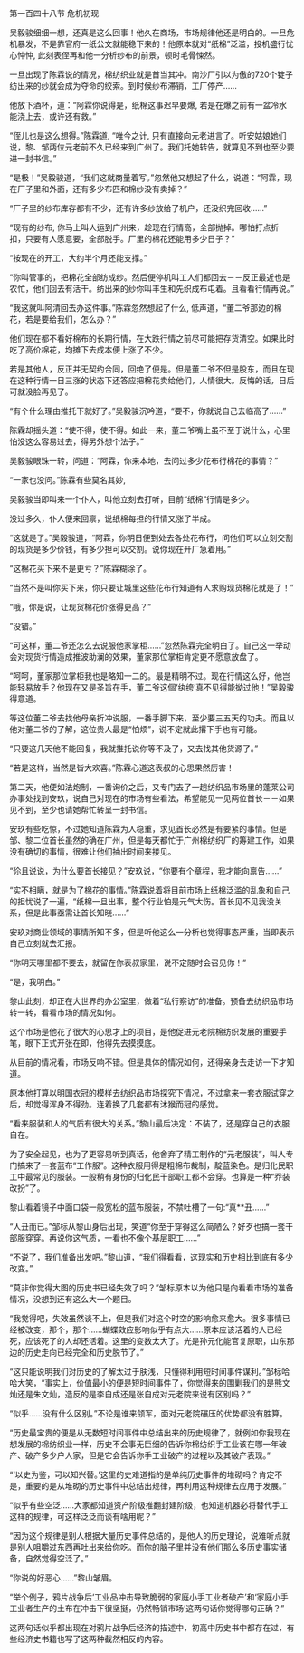 

第一百四十八节 危机初现

吴毅骏细细一想，还真是这么回事！他久在商场，市场规律他还是明白的。一旦危机暴发，不是靠官府一纸公文就能稳下来的！他原本就对“纸棉”泛滥，投机盛行忧心忡忡, 此刻表侄再和他一分析纱布的前景，顿时毛骨悚然。

一旦出现了陈霖说的情况，棉纺织业就是首当其冲。南沙厂引以为傲的720个锭子纺出来的纱就会成为夺命的绞索。到时候纱布滞销，工厂停产……

他放下酒杯，道：“阿霖你说得是，纸棉这事迟早要爆, 若是在爆之前有一盆冷水能浇上去，或许还有救。”

“侄儿也是这么想得。”陈霖道, “唯今之计, 只有直接向元老进言了。听安姑娘她们说，黎、邹两位元老前不久已经来到广州了。我们托她转告，就算见不到也至少要进一封书信。”

“是极！”吴毅骏道，“我们这就商量着写。”忽然他又想起了什么，说道：“阿霖，现在厂子里和外面，还有多少布匹和棉纱没有卖掉？”

“厂子里的纱布库存都有不少，还有许多纱放给了机户，还没织完回收……”

“现有的纱布, 你马上叫人运到广州来，趁现在行情高，全部抛掉。哪怕打点折扣，只要有人愿意要，全部脱手。厂里的棉花还能用多少日子？”

“按现在的开工，大约半个月还能支撑。”

“你叫管事的，把棉花全部纺成纱。然后便停机叫工人们都回去－－反正最近也是农忙，他们回去有活干。纺出来的纱你叫丰生和先织成布屯着。且看看行情再说。”

“我这就叫阿清回去办这件事。”陈霖忽然想起了什么, 低声道，“董二爷那边的棉花，若是要给我们，怎么办？”

他们现在都不看好棉布的长期行情，在大跌行情之前尽可能把存货清空。如果此时吃了高价棉花，均摊下去成本便上涨了不少。

若是其他人，反正并无契约合同，回绝了便是。但是董二爷不但是股东，而且在现在这种行情一日三涨的状态下还答应把棉花卖给他们，人情很大。反悔的话，日后可就没脸再见了。

“有个什么理由推托下就好了。”吴毅骏沉吟道，“要不，你就说自己去临高了……”

陈霖却摇头道：“使不得，使不得。如此一来，董二爷嘴上虽不至于说什么，心里怕没这么容易过去，得另外想个法子。”

吴毅骏眼珠一转，问道：“阿霖，你来本地，去问过多少花布行棉花的事情？”

“一家也没问。”陈霖有些莫名其妙,

吴毅骏当即叫来一个仆人，叫他立刻去打听，目前“纸棉”行情是多少。

没过多久，仆人便来回禀，说纸棉每担的行情又涨了半成。

“这就是了。”吴毅骏道，“阿霖，你明日便到处去各处花布行，问他们可以立刻交割的现货是多少价钱，有多少担可以交割。说你现在开厂急着用。”

“这棉花买下来不是更亏？”陈霖糊涂了。

“当然不是叫你买下来，你只要让城里这些花布行知道有人求购现货棉花就是了！”

“哦，你是说，让现货棉花价涨得更高？”

“没错。”

“可这样，董二爷还怎么去说服他家掌柜……”忽然陈霖完全明白了。自己这一举动会对现货行情造成推波助澜的效果，董家那位掌柜肯定更不愿意放盘了。

“呵呵，董家那位掌柜我也是略知一二的。最是精明不过。现在行情这么好，他岂能轻易放手？他现在又是圣旨在手，董二爷这個‘纨绔’真不见得能拗过他！”吴毅骏得意道。

等这位董二爷去找他母亲折冲说服，一番手脚下来，至少要三五天的功夫。而且以他对董二爷的了解，这位贵人最是“怕烦”，说不定就此撂下手也有可能。

“只要这几天他不能回复，我就推托说你等不及了，又去找其他货源了。”

“若是这样，当然是皆大欢喜。”陈霖心道这表叔的心思果然厉害！

第二天，他便如法炮制，一番询价之后，又专门去了一趟纺织品市场里的蓬莱公司办事处找到安玖，说自己对现在的市场有些看法，希望能见一见两位首长－－如果见不到，至少也请她帮忙转呈一封书信。

安玖有些吃惊，不过她知道陈霖为人稳重，求见首长必然是有要紧的事情。但是邹、黎二位首长虽然的确在广州，但是每天都忙于广州棉纺织厂的筹建工作，如果没有确切的事情，很难让他们抽出时间来接见。

“伱且说说，为什么要首长接见？”安玖说，“你要有个章程，我才能向禀告……”

“实不相瞒，就是为了棉花的事情。”陈霖说着将目前市场上纸棉泛滥的乱象和自己的担忧说了一遍，“纸棉一旦出事，整个行业怕是元气大伤。首长见不见我没关系，但是此事亟需让首长知晓……”

安玖对商业领域的事情所知不多，但是听他这么一分析也觉得事态严重，当即表示自己立刻就去汇报。

“你明天哪里都不要去，就留在你表叔家里，说不定随时会召见你！”

“是，我明白。”

黎山此刻，却正在大世界的办公室里，做着“私行察访”的准备。预备去纺织品市场转一转，看看市场的情况如何。

这个市场是他花了很大的心思才上的项目，是他促进元老院棉纺织发展的重要手笔，眼下正式开张在即，他得先去摸摸底。

从目前的情况看，市场反响不错。但是具体的情况如何，还得亲身去走访一下才知道。

原本他打算以明国衣冠的模样去纺织品市场探究下情况，不过拿来一套衣服试穿之后，却觉得浑身不得劲。连着换了几套都有沐猴而冠的感觉。

“看来服装和人的气质有很大的关系。”黎山最后决定：不装了，还是穿自己的衣服自在。

为了安全起见，也为了更容易听到真话，他舍弃了精工制作的“元老服装”，叫人专门搞来了一套蓝布“工作服”。这种衣服用得是粗棉布裁制，靛蓝染色。是归化民职工中最常见的服装。一般稍有身份的归化民干部职工都不会穿。也算是一种“乔装改扮”了。

黎山看着镜子中面口袋一般宽松的蓝布服装，不禁吐槽了一句:“真**丑……”

“人丑而已。”邹标从黎山身后出现，笑道“你至于穿得这么简陋么？好歹也搞一套干部服穿穿。再说你这气质，一看也不像个基层职工……”

“不说了，我们准备出发吧。”黎山道，“我们得看看，这现实和历史相比到底有多少改变。”

“莫非你觉得大图的历史书已经失效了吗？”邹标原本以为他只是向看看市场的准备情况，没想到还有这么大一个题目。

“我觉得吧，失效虽然谈不上，但是我们对这个时空的影响愈来愈大。很多事情已经被改变，那个，那个……蝴蝶效应影响似乎有点大……原本应该活着的人已经死，应该死了的人却还活着。这里的变数太大了。光是孙元化能官复原职，山东那边的历史走向已经完全和历史脱节了。”

“这只能说明我们对历史的了解太过于肤浅，只懂得利用短时间事件谋利。”邹标哈哈大笑，“事实上，价值最小的便是短时间事件了，你觉得来的围剿我们的是熊文灿还是朱文灿，造反的是李自成还是张自成对元老院来说有区别吗？”

“似乎……没有什么区别。”不论是谁来领军，面对元老院碾压的优势都没有胜算。

“历史最宝贵的便是从无数短时间事件中总结出来的历史规律了，就例如你我现在想发展的棉纺织业一样，历史不会事无巨细的告诉你棉纺织手工业该在哪一年破产、破产多少户人家，但是它会告诉你手工业破产的过程以及其破产表现。”

“‘以史为鉴，可以知兴替。’这里的史难道指的是单纯历史事件的堆砌吗？肯定不是，重要的是从堆砌的历史事件中总结出规律，再利用这种规律去应用于发展。”

“似乎有些空泛……大家都知道资产阶级推翻封建阶级，也知道机器必将替代手工这样的规律，可这样泛泛而谈有啥用呢？”

“因为这个规律是别人根据大量历史事件总结的，是他人的历史理论，说难听点就是别人咀嚼过东西再吐出来给你吃。而你的脑子里并没有他们那么多历史事实储备，自然觉得空泛了。”

“你说的好恶心……”黎山皱眉。

“举个例子，鸦片战争后‘工业品冲击导致脆弱的家庭小手工业者破产’和‘家庭小手工业者生产的土布在冲击下很坚挺，仍然畅销市场’这两句话你觉得哪句正确？”

这两句话似乎都出现在对鸦片战争后经济的描述中，初高中历史书中都存在过，有些经济史书籍也写了这两种截然相反的内容。

